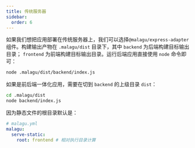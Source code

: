 ```yaml
---
title: 传统服务器
sidebar:
  order: 6
---
```


如果我们想把应用部署在传统服务器上，我们可以选择`@malagu/express-adapter`组件。构建输出产物在 `.malagu/dist` 目录下，其中 `backend` 为后端构建目标输出目录； `frontend` 为前端构建目标输出目录。运行后端应用直接使用 `node` 命令即可：

```bash
node .malagu/dist/backend/index.js
```

如果是前后端一体化应用，需要在切到 `backend` 的上级目录 `dist`：

```bash
cd .malagu/dist
node backend/index.js
```

因为静态文件的根目录默认是：

```yml
# malagu.yml
malagu:
  serve-static:
  	root: frontend # 相对执行目录计算
```
